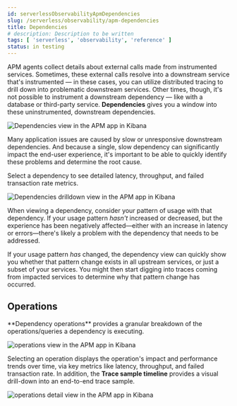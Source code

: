 ```yaml
---
id: serverlessObservabilityApmDependencies
slug: /serverless/observability/apm-dependencies
title: Dependencies
# description: Description to be written
tags: [ 'serverless', 'observability', 'reference' ]
status: in testing
---
```




<Testing />

APM agents collect details about external calls made from instrumented services.
Sometimes, these external calls resolve into a downstream service that's instrumented &mdash; in these cases,
you can utilize <DocLink id="serverlessObservabilityApmTraceSampleTimeline" section="distributed-tracing">distributed tracing</DocLink> to drill down into problematic downstream services.
Other times, though, it's not possible to instrument a downstream dependency &mdash;
like with a database or third-party service.
**Dependencies** gives you a window into these uninstrumented, downstream dependencies.

![Dependencies view in the APM app in Kibana](images/dependencies/dependencies.png)

Many application issues are caused by slow or unresponsive downstream dependencies.
And because a single, slow dependency can significantly impact the end-user experience,
it's important to be able to quickly identify these problems and determine the root cause.

Select a dependency to see detailed latency, throughput, and failed transaction rate metrics.

![Dependencies drilldown view in the APM app in Kibana](images/dependencies/dependencies-drilldown.png)

When viewing a dependency, consider your pattern of usage with that dependency.
If your usage pattern _hasn't_ increased or decreased,
but the experience has been negatively affected&mdash;either with an increase in latency or errors&mdash;there's
likely a problem with the dependency that needs to be addressed.

If your usage pattern _has_ changed, the dependency view can quickly show you whether
that pattern change exists in all upstream services, or just a subset of your services.
You might then start digging into traces coming from
impacted services to determine why that pattern change has occurred.

## Operations

<DocCallOut template="beta" />
**Dependency operations** provides a granular breakdown of the operations/queries a dependency is executing.

![operations view in the APM app in Kibana](images/dependencies/operations.png)

Selecting an operation displays the operation's impact and performance trends over time, via key metrics like latency, throughput, and failed transaction rate. In addition, the <DocLink id="serverlessObservabilityApmTraceSampleTimeline">**Trace sample timeline**</DocLink> provides a visual drill-down into an end-to-end trace sample.

![operations detail view in the APM app in Kibana](images/dependencies/operations-detail.png)


<Feedback slug="/serverless/observability/apm-dependencies" filepath="docs/apm/apm-ui-dependencies.mdx" />
